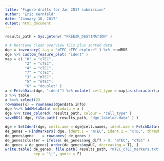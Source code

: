 ```yaml
---
title: "Figure drafts for Jan 2017 submission"
author: "Eric Kernfeld"
date: "January 18, 2017"
output: html_document
---
```


```r
results_path = Sys.getenv( "FREEZR_DESTINATION" )

# # Retrieve clean overview TECs plus sorted data
dge = inventory( tag = "mTEC_cTEC_explore" ) %>% readRDS  
dge %>% custom_feature_plot( "ident" )
map = c( "0" = "cTEC", 
         "2" = "cTEC", 
         "4" = "cTEC", 
         "7" = "cTEC", 
         "3" = "mTEC", 
         "5" = "mTEC", 
         "6" = "doublet" )
x = FetchData(dge, "ident") %>% mutate( cell_type = map[as.character(ident)])
x %>% table
x %<>% select(2)
rownames(x) = rownames(dge@data.info)
dge %<>% AddMetaData( metadata = x )
dge %>% tsne_colored( results_path, colour = "cell_type" )
saveRDS( dge, file.path( results_path, "dge_labeled.data" ) )

dge = SetIdent(dge, cells.use = dge@cell.names, ident.use = FetchData(dge, "cell_type")[[1]])
de_genes = FindMarkers( dge, ident.1 = "mTEC", ident.2 = "cTEC", thresh.use = 0.5, test.use = "roc" )
de_genes$gene    = rownames( de_genes )
de_genes$cluster = ifelse( de_genes$avg_diff > 0, "mTEC", "cTEC" )
de_genes = de_genes[ order(de_genes$myAUC, decreasing = T), ]
write.table( de_genes, file.path( results_path, "mTEC_cTEC_markers.txt" ),
             sep = "\t", quote = F)
```
